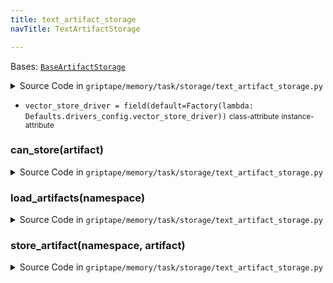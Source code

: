 ```yaml
---
title: text_artifact_storage
navTitle: TextArtifactStorage

---
```


<span id="griptape.memory.task.storage.text_artifact_storage.TextArtifactStorage"></span>

Bases:
 [`BaseArtifactStorage`](./#griptape.memory.task.storage.BaseArtifactStorage "BaseArtifactStorage (griptape.memory.task.storage.BaseArtifactStorage)")

<details><summary>Source Code in <code>griptape&#47;memory&#47;task&#47;storage&#47;text_artifact_storage.py</code></summary>

```python
@define(kw_only=True)
class TextArtifactStorage(BaseArtifactStorage):
    vector_store_driver: BaseVectorStoreDriver = field(
        default=Factory(lambda: Defaults.drivers_config.vector_store_driver)
    )

    def can_store(self, artifact: BaseArtifact) -> bool:
        return isinstance(artifact, TextArtifact)

    def store_artifact(self, namespace: str, artifact: BaseArtifact) -> None:
        if isinstance(artifact, TextArtifact):
            self.vector_store_driver.upsert(artifact, namespace=namespace)
        else:
            raise ValueError("Artifact must be of instance TextArtifact")

    def load_artifacts(self, namespace: str) -> ListArtifact:
        return self.vector_store_driver.load_artifacts(namespace=namespace)
```

</details>

-   `vector_store_driver = field(default=Factory(lambda: Defaults.drivers_config.vector_store_driver))` <small>class-attribute</small> <small>instance-attribute</small>  <span id="griptape.memory.task.storage.text_artifact_storage.TextArtifactStorage.vector_store_driver"></span> 

<span id="griptape.memory.task.storage.text_artifact_storage.TextArtifactStorage.can_store"></span>

### can_store(artifact)

<details><summary>Source Code in <code>griptape&#47;memory&#47;task&#47;storage&#47;text_artifact_storage.py</code></summary>

```python
def can_store(self, artifact: BaseArtifact) -> bool:
    return isinstance(artifact, TextArtifact)
```

</details>

<span id="griptape.memory.task.storage.text_artifact_storage.TextArtifactStorage.load_artifacts"></span>

### load_artifacts(namespace)

<details><summary>Source Code in <code>griptape&#47;memory&#47;task&#47;storage&#47;text_artifact_storage.py</code></summary>

```python
def load_artifacts(self, namespace: str) -> ListArtifact:
    return self.vector_store_driver.load_artifacts(namespace=namespace)
```

</details>

<span id="griptape.memory.task.storage.text_artifact_storage.TextArtifactStorage.store_artifact"></span>

### store_artifact(namespace, artifact)

<details><summary>Source Code in <code>griptape&#47;memory&#47;task&#47;storage&#47;text_artifact_storage.py</code></summary>

```python
def store_artifact(self, namespace: str, artifact: BaseArtifact) -> None:
    if isinstance(artifact, TextArtifact):
        self.vector_store_driver.upsert(artifact, namespace=namespace)
    else:
        raise ValueError("Artifact must be of instance TextArtifact")
```

</details>
